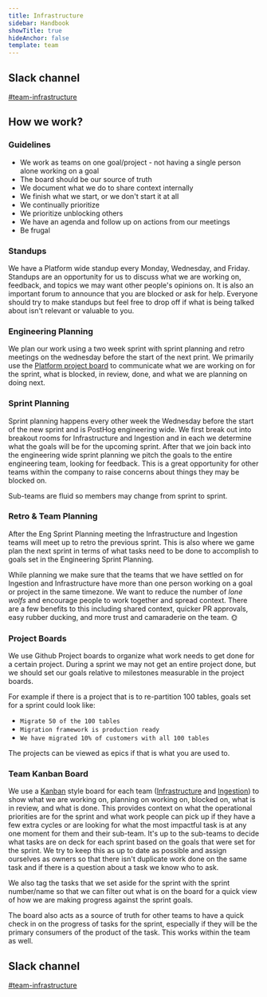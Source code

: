 ```yaml
---
title: Infrastructure
sidebar: Handbook
showTitle: true
hideAnchor: false
template: team
---
```


## Slack channel

[#team-infrastructure](https://posthog.slack.com/archives/C01MM7VT7MG)

## How we work?

### Guidelines

* We work as teams on one goal/project - not having a single person alone working on a goal
* The board should be our source of truth
* We document what we do to share context internally
* We finish what we start, or we don't start it at all
* We continually prioritize
* We prioritize unblocking others
* We have an agenda and follow up on actions from our meetings
* Be frugal

### Standups
We have a Platform wide standup every Monday, Wednesday, and Friday. Standups are an opportunity for us to discuss what we are working on, feedback, and topics we may want other people's opinions on. It is also an important forum to announce that you are blocked or ask for help. Everyone should try to make standups but feel free to drop off if what is being talked about isn't relevant or valuable to you.


### Engineering Planning
We plan our work using a two week sprint with sprint planning and retro meetings on the wednesday before the start of the next print. We primarily use the [Platform project board](https://github.com/orgs/PostHog/projects/10) to communicate what we are working on for the sprint, what is blocked, in review, done, and what we are planning on doing next.

### Sprint Planning
Sprint planning happens every other week the Wednesday before the start of the new sprint and is PostHog engineering wide. We first break out into breakout rooms for Infrastructure and Ingestion and in each we determine what the goals will be for the upcoming sprint. After that we join back into the engineering wide sprint planning we pitch the goals to the entire engineering team, looking for feedback. This is a great opportunity for other teams within the company to raise concerns about things they may be blocked on.

Sub-teams are fluid so members may change from sprint to sprint.

### Retro & Team Planning
After the Eng Sprint Planning meeting the Infrastructure and Ingestion teams will meet up to retro the previous sprint. This is also where we game plan the next sprint in terms of what tasks need to be done to accomplish to goals set in the Engineering Sprint Planning.

While planning we make sure that the teams that we have settled on for Ingestion and Infrastructure have more than one person working on a goal or project in the same timezone. We want to reduce the number of _lone wolfs_ and encourage people to work together and spread context. There are a few benefits to this including shared context, quicker PR approvals, easy rubber ducking, and more trust and camaraderie on the team. 🌞

### Project Boards
We use Github Project boards to organize what work needs to get done for a certain project. During a sprint we may not get an entire project done, but we should set our goals relative to milestones measurable in the project boards.

For example if there is a project that is to re-partition 100 tables, goals set for a sprint could look like:
- `Migrate 50 of the 100 tables`
- `Migration framework is production ready`
- `We have migrated 10% of customers with all 100 tables`

The projects can be viewed as epics if that is what you are used to.

### Team Kanban Board
We use a [Kanban](https://en.wikipedia.org/wiki/Kanban_(development)) style board for each team ([Infrastructure](https://github.com/orgs/PostHog/projects/27/views/1?layout=board) and [Ingestion](https://github.com/orgs/PostHog/projects/28/views/1?layout=board)) to show what we are working on, planning on working on, blocked on, what is in review, and what is done. This provides context on what the operational priorities are for the sprint and what work people can pick up if they have a few extra cycles or are looking for what the most impactful task is at any one moment for them and their sub-team. It's up to the sub-teams to decide what tasks are on deck for each sprint based on the goals that were set for the sprint. We try to keep this as up to date as possible and assign ourselves as owners so that there isn't duplicate work done on the same task and if there is a question about a task we know who to ask.

We also tag the tasks that we set aside for the sprint with the sprint number/name so that we can filter out what is on the board for a quick view of how we are making progress against the sprint goals.

The board also acts as a source of truth for other teams to have a quick check in on the progress of tasks for the sprint, especially if they will be the primary consumers of the product of the task. This works within the team as well.

## Slack channel

[#team-infrastructure](https://posthog.slack.com/messages/team-platform)